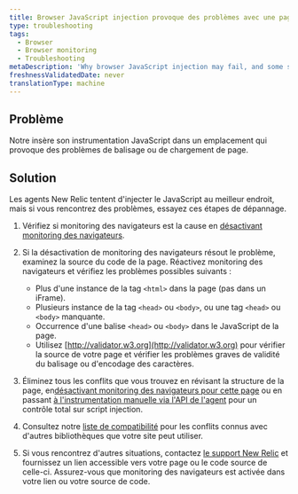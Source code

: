 ```yaml
---
title: Browser JavaScript injection provoque des problèmes avec une page
type: troubleshooting
tags:
  - Browser
  - Browser monitoring
  - Troubleshooting
metaDescription: 'Why browser JavaScript injection may fail, and some suggested solutions.'
freshnessValidatedDate: never
translationType: machine
---
```


## Problème

Notre <InlinePopover type="browser" />insère son instrumentation JavaScript dans un emplacement qui provoque des problèmes de balisage ou de chargement de page.

## Solution

Les agents New Relic tentent d&apos;injecter le JavaScript au meilleur endroit, mais si vous rencontrez des problèmes, essayez ces étapes de dépannage.

1. Vérifiez si monitoring des navigateurs est la cause en [désactivant monitoring des navigateurs](/docs/browser/new-relic-browser/installation/disable-browser-monitoring/).

2. Si la désactivation de monitoring des navigateurs résout le problème, examinez la source du code de la page. Réactivez monitoring des navigateurs et vérifiez les problèmes possibles suivants :

   * Plus d&apos;une instance de la tag `<html>` dans la page (pas dans un iFrame).
   * Plusieurs instance de la tag `<head>` ou `<body>`, ou une tag `<head>` ou `<body>` manquante.
   * Occurrence d&apos;une balise `<head>` ou `<body>` dans le JavaScript de la page.
   * Utilisez [http://validator.w3.org](http://validator.w3.org) pour vérifier la source de votre page et vérifier les problèmes graves de validité du balisage ou d&apos;encodage des caractères.

3. Éliminez tous les conflits que vous trouvez en révisant la structure de la page, en[désactivant monitoring des navigateurs pour cette page](/docs/browser/new-relic-browser/installation-configuration/disable-browser-monitoring-specific-pages) ou en passant [à l&apos;instrumentation manuelle via l&apos;API de l&apos;agent](/docs/browser/new-relic-browser/installation-configuration/browser-settings-ui-options-browser-monitoring#agent-instrumentation) pour un contrôle total sur script injection.

4. Consultez notre [liste de compatibilité](/docs/browser/new-relic-browser/getting-started/compatibility-requirements-browser-monitoring/#frameworks-and-libraries) pour les conflits connus avec d&apos;autres bibliothèques que votre site peut utiliser.

5. Si vous rencontrez d&apos;autres situations, contactez [le support New Relic](https://support.newrelic.com/) et fournissez un lien accessible vers votre page ou le code source de celle-ci. Assurez-vous que monitoring des navigateurs est activée dans votre lien ou votre source de code.